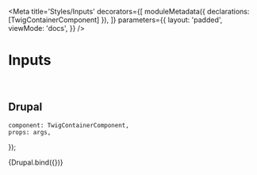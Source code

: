 
<Meta
    title='Styles/Inputs'
    decorators={[
        moduleMetadata({ declarations: [TwigContainerComponent] }),
    ]}
    parameters={{
        layout: 'padded',
        viewMode: 'docs',
    }}
/>

# Inputs

<br/>

## Drupal

    component: TwigContainerComponent,
    props: args,
});

<Canvas withSource='none'>
    <Story
        name='Drupal - Inputs'
        args={{
            elementPath : '_doc/styles/8-inputs/inputs.drupal',
            isRequired: false,
            isDisabled: false,
            isInvalid: false,
        }}
    >
        {Drupal.bind({})}
    </Story>
</Canvas>